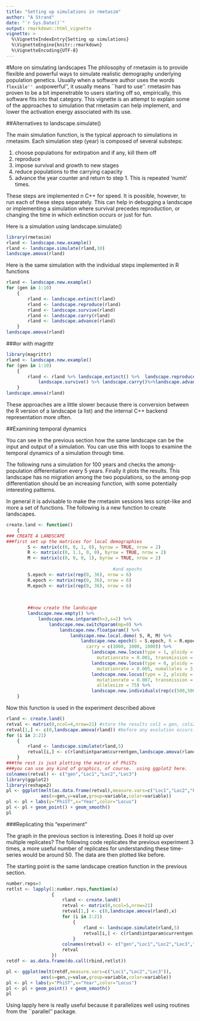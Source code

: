 ```yaml
---
title: "Setting up simulations in rmetasim"
author: "A Strand"
date: "`r Sys.Date()`"
output: rmarkdown::html_vignette
vignette: >
  %\VignetteIndexEntry{Setting up simulations}
  %\VignetteEngine{knitr::rmarkdown}
  %\VignetteEncoding{UTF-8}
---
```



#More on simulating landscapes
The philosophy of rmetasim is to provide flexible and powerful ways to
simulate realistic demography underlying population genetics.  Usually
when a software author uses the words ``flexible'' and ``powerful'',
it usually means ``hard to use''.  rmetasim has proven to be a bit
impenetrable to users starting off so, empirically, this software fits
into that category.  This vignette is an attempt to explain some of
the approaches to simulation that rmetasim can help implement, and
lower the activation energy associated with its use.

##Alternatives to landscape.simulate()

The main simulation function, \texttt{landscape.simulate()} is the
typical approach to simulations in rmetasim.  Each simulation step
(year) is composed of several substeps:


  1. choose populations for extirpation and if any,  kill them off
  2. reproduce
  3. impose survival and growth to new stages
  4. reduce populations to the carrying capacity
  5. advance the year counter and return to step 1.  This is repeated
  'numit' times.


These steps are implemented n C++ for speed.  It is possible, however,
to run each of these steps separately.  This can help in debugging a
landscape or implementing a simulation where survival precedes
reproduction, or changing the time in which extinction occurs or just for fun.

Here is a simulation using landscape.simulate()
```r
library(rmetasim)
rland <- landscape.new.example()
rland <- landscape.simulate(rland,10)
landscape.amova(rland)
```

Here is the same simulation with the individual steps implemented in R functions
```r
rland <- landscape.new.example()
for (gen in 1:10)
    {
        rland <- landscape.extinct(rland)
        rland <- landscape.reproduce(rland)
        rland <- landscape.survive(rland)
        rland <- landscape.carry(rland)
        rland <- landscape.advance(rland)
    }
landscape.amova(rland)
```

###or with magrittr

```r
library(magrittr)
rland <- landscape.new.example()
for (gen in 1:10)
    {
        rland <- rland %>% landscape.extinct() %>%  landscape.reproduce() %>% 
            landscape.survive() %>% landscape.carry()%>%landscape.advance()
    }
landscape.amova(rland)
```

These approaches are a little slower because there is conversion
between the R version of a landscape (a list) and the internal C++
backend representation more often.  

##Examining temporal dynamics

You can see in the previous section how the same landscape can be the
input and output of a simulation.  You can use this with loops to
examine the temporal dynamics of a simulation through time.  

The following runs a simulation for 100 years and checks the
among-population differentiation every 5 years.  Finally it plots the
results.  This landscape has no migration among the two populations,
so the among-pop differentiation should be an increasing function,
with some potentially interesting patterns.

In general it is advisable to make the rmetasim sessions less
script-like and more a set of functions.  The following is a
new function to create landscapes.

```r
create.land <- function()
    {
### CREATE A LANDSCAPE
###first set up the matrices for local demographies
        S <- matrix(c(0, 0, 1, 0), byrow = TRUE, nrow = 2)
        R <- matrix(c(0, 1.1, 0, 0), byrow = TRUE, nrow = 2)
        M <- matrix(c(0, 0, 0, 1), byrow = TRUE, nrow = 2)
        
                                        #and epochs 
        S.epoch <- matrix(rep(0, 36), nrow = 6)
        R.epoch <- matrix(rep(0, 36), nrow = 6)
        M.epoch <- matrix(rep(0, 36), nrow = 6)
        
        
        
        ##now create the landscape
        landscape.new.empty() %>% 
            landscape.new.intparam(h=3,s=2) %>% 
                landscape.new.switchparam(mp=0) %>%
                    landscape.new.floatparam() %>%
                        landscape.new.local.demo( S, R, M) %>%
                            landscape.new.epoch(S = S.epoch, R = R.epoch, M = M.epoch, 
                              carry = c(1000, 1000, 1000)) %>%
                                landscape.new.locus(type = 1, ploidy = 2, 
                                  mutationrate = 0.001, transmission = 0, numalleles = 5) %>%
                                landscape.new.locus(type = 0, ploidy = 1, 
                                  mutationrate = 0.005, numalleles = 3, frequencies = c(0.2, 0.2, 0.6)) %>%
                                landscape.new.locus(type = 2, ploidy = 1, 
                                  mutationrate = 0.007, transmission = 1, numalleles = 3, 
                                  allelesize = 75) %>%
                                landscape.new.individuals(rep(c(500,500),3))
    }
```

Now this function is used in the experiment described above


```r
rland <- create.land()
retval <- matrix(0,ncol=4,nrow=21) #store the results col1 = gen, cols2-3 PhiST
retval[1,] <- c(0,landscape.amova(rland)) #before any evolution occurs. Both populations from same source
for (i in 2:21)
    {
        rland <- landscape.simulate(rland,5)
        retval[i,] <- c(rland$intparam$currentgen,landscape.amova(rland)) 
    }
###the rest is just plotting the matrix of PhiSTs
###you can use any kind of graphics, of course.  using ggplot2 here.
colnames(retval) <- c("gen","Loc1","Loc2","Loc3")
library(ggplot2)
library(reshape2)
pl <- ggplot(melt(as.data.frame(retval),measure.vars=c("Loc1","Loc2","Loc3")),
             aes(x=gen,y=value,group=variable,color=variable))
pl <- pl + labs(y="PhiST",x="Year",color="Locus")
pl <- pl + geom_point() + geom_smooth()
pl
``` 

###Replicating this "experiment"

The graph in the previous section is interesting.  Does it hold up
over multiple replicates? The following code replicates the previous
experiment 3 times, a more useful number of replicates for
understanding these time-series would be around 50.  The data are then
plotted like before.

The starting point is the same landscape creation function in the previous section.

```r
number.reps=3
retlst <- lapply(1:number.reps,function(x) 
                 {
                     rland <- create.land()
                     retval <- matrix(0,ncol=5,nrow=21) 
                     retval[1,] <- c(0,landscape.amova(rland),x)
                     for (i in 2:21)
                         {
                             rland <- landscape.simulate(rland,5)
                             retval[i,] <- c(rland$intparam$currentgen,landscape.amova(rland),x) 
                         }
                     colnames(retval) <- c("gen","Loc1","Loc2","Loc3","replicate")
                     retval
                 })
retdf <- as.data.frame(do.call(rbind,retlst))

pl <- ggplot(melt(retdf,measure.vars=c("Loc1","Loc2","Loc3")),
             aes(x=gen,y=value,group=variable,color=variable))
pl <- pl + labs(y="PhiST",x="Year",color="Locus")
pl <- pl + geom_point() + geom_smooth()
pl

```

Using lapply here is really useful because it parallelizes well using
routines from the ``parallel'' package. 


